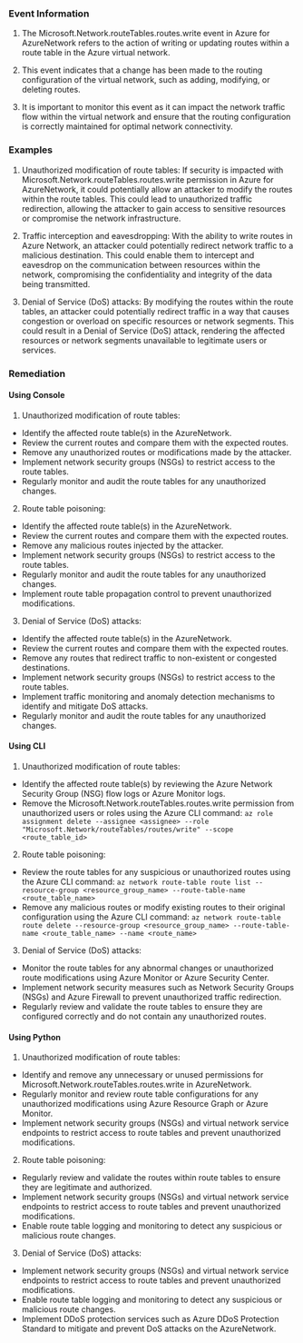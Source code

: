 
### Event Information

1. The Microsoft.Network.routeTables.routes.write event in Azure for AzureNetwork refers to the action of writing or updating routes within a route table in the Azure virtual network.

2. This event indicates that a change has been made to the routing configuration of the virtual network, such as adding, modifying, or deleting routes.

3. It is important to monitor this event as it can impact the network traffic flow within the virtual network and ensure that the routing configuration is correctly maintained for optimal network connectivity.


### Examples

1. Unauthorized modification of route tables: If security is impacted with Microsoft.Network.routeTables.routes.write permission in Azure for AzureNetwork, it could potentially allow an attacker to modify the routes within the route tables. This could lead to unauthorized traffic redirection, allowing the attacker to gain access to sensitive resources or compromise the network infrastructure.

2. Traffic interception and eavesdropping: With the ability to write routes in Azure Network, an attacker could potentially redirect network traffic to a malicious destination. This could enable them to intercept and eavesdrop on the communication between resources within the network, compromising the confidentiality and integrity of the data being transmitted.

3. Denial of Service (DoS) attacks: By modifying the routes within the route tables, an attacker could potentially redirect traffic in a way that causes congestion or overload on specific resources or network segments. This could result in a Denial of Service (DoS) attack, rendering the affected resources or network segments unavailable to legitimate users or services.

### Remediation

#### Using Console

1. Unauthorized modification of route tables:
- Identify the affected route table(s) in the AzureNetwork.
- Review the current routes and compare them with the expected routes.
- Remove any unauthorized routes or modifications made by the attacker.
- Implement network security groups (NSGs) to restrict access to the route tables.
- Regularly monitor and audit the route tables for any unauthorized changes.

2. Route table poisoning:
- Identify the affected route table(s) in the AzureNetwork.
- Review the current routes and compare them with the expected routes.
- Remove any malicious routes injected by the attacker.
- Implement network security groups (NSGs) to restrict access to the route tables.
- Regularly monitor and audit the route tables for any unauthorized changes.
- Implement route table propagation control to prevent unauthorized modifications.

3. Denial of Service (DoS) attacks:
- Identify the affected route table(s) in the AzureNetwork.
- Review the current routes and compare them with the expected routes.
- Remove any routes that redirect traffic to non-existent or congested destinations.
- Implement network security groups (NSGs) to restrict access to the route tables.
- Implement traffic monitoring and anomaly detection mechanisms to identify and mitigate DoS attacks.
- Regularly monitor and audit the route tables for any unauthorized changes.

#### Using CLI

1. Unauthorized modification of route tables:
- Identify the affected route table(s) by reviewing the Azure Network Security Group (NSG) flow logs or Azure Monitor logs.
- Remove the Microsoft.Network.routeTables.routes.write permission from unauthorized users or roles using the Azure CLI command: `az role assignment delete --assignee <assignee> --role "Microsoft.Network/routeTables/routes/write" --scope <route_table_id>`

2. Route table poisoning:
- Review the route tables for any suspicious or unauthorized routes using the Azure CLI command: `az network route-table route list --resource-group <resource_group_name> --route-table-name <route_table_name>`
- Remove any malicious routes or modify existing routes to their original configuration using the Azure CLI command: `az network route-table route delete --resource-group <resource_group_name> --route-table-name <route_table_name> --name <route_name>`

3. Denial of Service (DoS) attacks:
- Monitor the route tables for any abnormal changes or unauthorized route modifications using Azure Monitor or Azure Security Center.
- Implement network security measures such as Network Security Groups (NSGs) and Azure Firewall to prevent unauthorized traffic redirection.
- Regularly review and validate the route tables to ensure they are configured correctly and do not contain any unauthorized routes.

#### Using Python

1. Unauthorized modification of route tables:
- Identify and remove any unnecessary or unused permissions for Microsoft.Network.routeTables.routes.write in AzureNetwork.
- Regularly monitor and review route table configurations for any unauthorized modifications using Azure Resource Graph or Azure Monitor.
- Implement network security groups (NSGs) and virtual network service endpoints to restrict access to route tables and prevent unauthorized modifications.

2. Route table poisoning:
- Regularly review and validate the routes within route tables to ensure they are legitimate and authorized.
- Implement network security groups (NSGs) and virtual network service endpoints to restrict access to route tables and prevent unauthorized modifications.
- Enable route table logging and monitoring to detect any suspicious or malicious route changes.

3. Denial of Service (DoS) attacks:
- Implement network security groups (NSGs) and virtual network service endpoints to restrict access to route tables and prevent unauthorized modifications.
- Enable route table logging and monitoring to detect any suspicious or malicious route changes.
- Implement DDoS protection services such as Azure DDoS Protection Standard to mitigate and prevent DoS attacks on the AzureNetwork.


